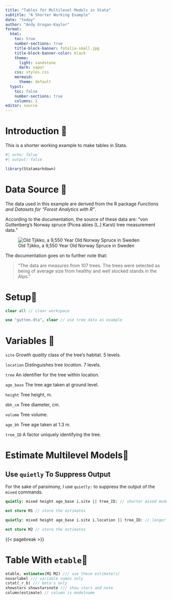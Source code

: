 ```yaml
---
title: "Tables for Multilevel Models in Stata"
subtitle: "A Shorter Working Example"
date: "today"
author: "Andy Grogan-Kaylor"
format:
  html:
    toc: true
    number-sections: true
    title-block-banner: fotolia-small.jpg
    title-block-banner-color: black
    theme:
      light: sandstone
      dark: vapor
    css: styles.css
    mermaid: 
      theme: default
  typst: 
    toc: false
    number-sections: true
    columns: 1
editor: source
---
```


# Introduction 🌲

This is a shorter working example to make tables in Stata.

```r
#| echo: false
#| output: false

library(Statamarkdown)

```

# Data Source 🌲

The data used in this example are derived from the R package *Functions and Datasets for "Forest Analytics with R"*.

According to the documentation, the source of these data are: "von Guttenberg’s Norway spruce (Picea abies [L.] Karst) tree measurement data."

![Old Tjikko, a 9,550 Year Old Norway Spruce in Sweden](Old-Tjikko-Small.jpg)

The documentation goes on to further note that:

> "The data are measures from 107 trees. The trees were selected as being of average size from healthy and well stocked stands in the Alps."

# Setup🌲

```stata

clear all // clear workspace

use "gutten.dta", clear // use tree data as example

```

# Variables 🌲

`site` Growth *quality* class of the tree’s habitat. 5 levels.

`location` Distinguishes tree *location*. 7 levels.

`tree` An identifier for the tree within location.

`age_base` The tree age taken at ground level.

`height` Tree height, m.

`dbh_cm` Tree diameter, cm.

`volume` Tree volume.

`age_bh` Tree age taken at 1.3 m.

`tree_ID` A factor uniquely identifying the tree.


# Estimate Multilevel Models🌲

::: {.callout-tip}
## Use `quietly` To Suppress Output

For the sake of parsimony, I use `quietly:` to suppress the output of the `mixed` commands.
:::

```stata

quietly: mixed height age_base i.site || tree_ID: // shorter mixed model

est store M1 // store the estimates

quietly: mixed height age_base i.site i.location || tree_ID: // longer mixed model

est store M2 // store the estimates 

```

{{< pagebreak >}}

# Table With `etable`🌲

```stata

etable, estimates(M1 M2) /// use these estimate(s)
novarlabel /// variable names only
cstat(_r_b) /// beta's only
showstars showstarsnote /// show stars and note
column(estimate) // column is modelname


```

